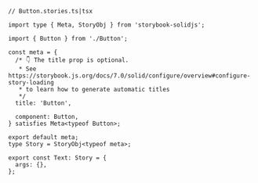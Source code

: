 ```tsx
// Button.stories.ts|tsx

import type { Meta, StoryObj } from 'storybook-solidjs';

import { Button } from './Button';

const meta = {
  /* 👇 The title prop is optional.
   * See https://storybook.js.org/docs/7.0/solid/configure/overview#configure-story-loading
   * to learn how to generate automatic titles
   */
  title: 'Button',

  component: Button,
} satisfies Meta<typeof Button>;

export default meta;
type Story = StoryObj<typeof meta>;

export const Text: Story = {
  args: {},
};
```
